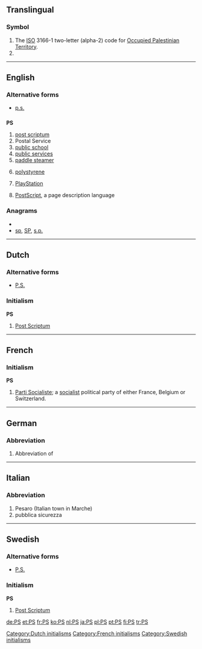 {{rfc|[[postscript]], [[post scriptum]], [[postscriptum]], [[p.s.]], [[P.S.]], [[PS]]: make more consistent}}
{{also|Appendix:Variations of “ps”}}
==Translingual==

===Symbol===
{{infl|mul|symbol}}
# The [[ISO]] 3166-1 two-letter (alpha-2) code for [[Occupied Palestinian Territory]].
# {{SI-unit-abbnp|peta|siemens|electrical conductance}}

----

==English==

===Alternative forms===
* {{sense|post scriptum}} [[p.s.]]

==={{initialism}}===
'''PS'''

# [[post scriptum]]
# Postal Service
# [[public school]]
# [[public service]]s
# [[paddle steamer]]
# {{organic compound}} [[polystyrene]]
# {{video games}} [[PlayStation]]
# {{computing}} [[w:PostScript|PostScript]], a page description language

===Anagrams===
* {{alphagram|ps}}
* [[sp#English|sp]], [[SP#English|SP]], [[s.p.#English|s.p.]]


----

==Dutch==

===Alternative forms===
* [[P.S.]]

===Initialism===
'''PS'''

# [[post scriptum|Post Scriptum]]

[[Category:Dutch initialisms]]

----

==French==

===Initialism===
'''PS''' {{m}}

# [[w:Parti Socialiste|Parti Socialiste]]; a [[socialist]] political party of either France, Belgium or Switzerland.

[[Category:French initialisms]]

----

==German==

===Abbreviation===
{{infl|de|abbreviation}}

# Abbreviation of {{term|Pferdestärken||horsepower|lang=de}}

----

==Italian==

===Abbreviation===
{{infl|it|abbreviation}}

# Pesaro (Italian town in Marche)
# pubblica sicurezza

----

==Swedish==

===Alternative forms===
* [[P.S.]]

===Initialism===
'''PS'''

# [[post scriptum|Post Scriptum]]

[[Category:Swedish initialisms]]

[[de:PS]]
[[et:PS]]
[[fr:PS]]
[[ko:PS]]
[[nl:PS]]
[[ja:PS]]
[[pl:PS]]
[[pt:PS]]
[[fi:PS]]
[[tr:PS]]